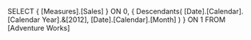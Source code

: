 SELECT
	{ [Measures].[Sales] } ON 0,
	{ Descendants( [Date].[Calendar].[Calendar Year].&[2012],
		           [Date].[Calendar].[Month] ) } ON 1
FROM
	[Adventure Works]
